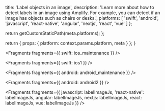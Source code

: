 
  title: 'Label objects in an image',
  description: 'Learn more about how to detect labels in an image using Amplify. For example, you can detect if an image has objects such as chairs or desks.',
  platforms: [
    'swift',
    'android',
    'javascript',
    'react-native',
    'angular',
    'nextjs',
    'react',
    'vue'
  ]
};

  return getCustomStaticPath(meta.platforms);
};

  return {
    props: {
      platform: context.params.platform,
      meta
    }
  };
}


<Fragments fragments={{ swift: ios_maintenance }} />


<Fragments fragments={{ swift: ios1 }} />


<Fragments fragments={{ android: android_maintenance }} />


<Fragments fragments={{ android: android2 }} />


<Fragments
  fragments={{
    javascript: labelImageJs,
    'react-native': labelImageJs,
    angular: labelImageJs,
    nextjs: labelImageJs,
    react: labelImageJs,
    vue: labelImageJs
  }}
/>
